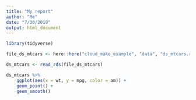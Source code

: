 ```yaml
---
title: "My report"
author: "Me"
date: "7/30/2019"
output: html_document
---
```


```r
library(tidyverse)

file_ds_mtcars <- here::here("cloud_make_example", "data", "ds_mtcars.rds")
```

```r
ds_mtcars <- read_rds(file_ds_mtcars)
```

```r
ds_mtcars %>% 
	ggplot(aes(x = wt, y = mpg, color = am)) + 
	geom_point() + 
	geom_smooth()
```

